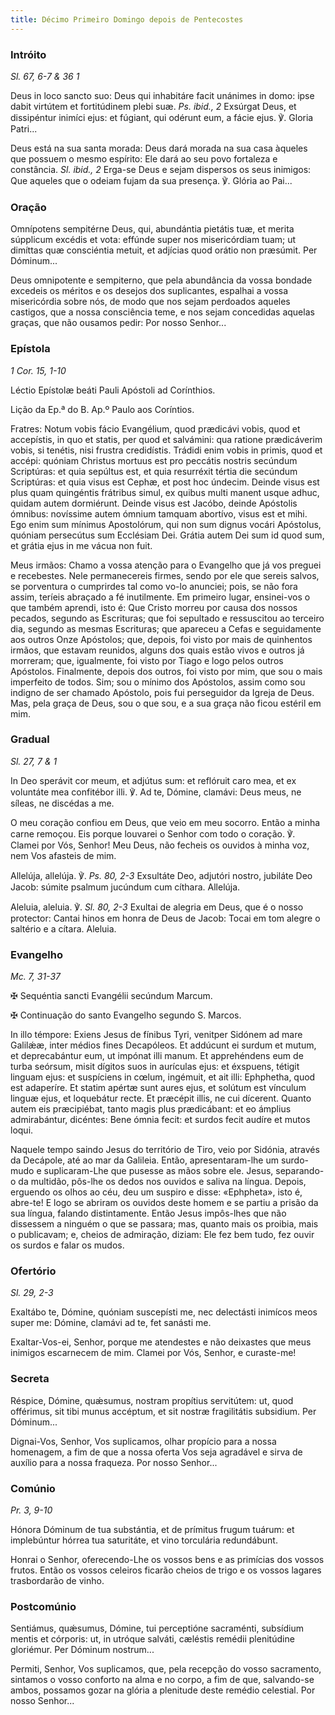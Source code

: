 ```yaml
---
title: Décimo Primeiro Domingo depois de Pentecostes
---
```


### Intróito

<em>Sl. 67, 6-7 & 36 1</em>

<div class="side-by-side not-content">

Deus in loco sancto suo: Deus qui inhabitáre facit unánimes in domo: ipse
    dabit virtútem et fortitúdinem plebi suæ. <em>Ps. ibid., 2</em> Exsúrgat
    Deus, et dissipéntur inimíci ejus: et fúgiant, qui odérunt eum, a fácie
    ejus. ℣. Gloria Patri...

Deus está na sua santa morada: Deus dará morada na sua casa àqueles que
    possuem o mesmo espírito: Ele dará ao seu povo fortaleza e constância.
    <em>Sl. ibid., 2</em> Erga-se Deus e sejam dispersos os seus inimigos: Que aqueles
    que o odeiam fujam da sua presença. ℣. Glória ao Pai...

</div>

### Oração

<div class="side-by-side not-content">

Omnípotens sempitérne Deus, qui, abundántia pietátis tuæ, et merita
    súpplicum excédis et vota: effúnde super nos misericórdiam tuam; ut dimíttas
    quæ consciéntia metuit, et adjícias quod orátio non præsúmit. Per Dóminum...

Deus omnipotente e sempiterno, que pela abundância da vossa bondade excedeis
    os méritos e os desejos dos suplicantes, espalhai a vossa misericórdia sobre
    nós, de modo que nos sejam perdoados aqueles castigos, que a nossa
    consciência teme, e nos sejam concedidas aquelas graças, que não ousamos
    pedir: Por nosso Senhor...

</div>

### Epístola

<em>1 Cor. 15, 1-10</em>

<div class="side-by-side not-content">

Léctio Epístolæ beáti Pauli Apóstoli ad Corínthios.

Lição da Ep.ª do B. Ap.º Paulo aos Coríntios.

Fratres: Notum vobis fácio Evangélium, quod prædicávi vobis, quod et
    accepístis, in quo et statis, per quod et salvámini: qua ratione
    prædicáverim vobis, si tenétis, nisi frustra credidístis. Trádidi enim vobis
    in primis, quod et accépi: quóniam Christus mortuus est pro peccátis nostris
    secúndum Scriptúras: et quia sepúltus est, et quia resurréxit tértia die
    secúndum Scriptúras: et quia visus est Cephæ, et post hoc úndecim. Deinde
    visus est plus quam quingéntis frátribus simul, ex quibus multi manent usque
    adhuc, quidam autem dormiérunt. Deinde visus est Jacóbo, deinde Apóstolis
    ómnibus: novíssime autem ómnium tamquam abortívo, visus est et mihi. Ego
    enim sum mínimus Apostolórum, qui non sum dignus vocári Apóstolus, quóniam
    persecútus sum Ecclésiam Dei. Grátia autem Dei sum id quod sum, et grátia
    ejus in me vácua non fuit.

Meus irmãos: Chamo a vossa atenção para o Evangelho que já vos preguei e
    recebestes. Nele permanecereis firmes, sendo por ele que sereis salvos, se
    porventura o cumprirdes tal como vo-lo anunciei; pois, se não fora assim,
    teríeis abraçado a fé inutilmente. Em primeiro lugar, ensinei-vos o que
    também aprendi, isto é: Que Cristo morreu por causa dos nossos pecados,
    segundo as Escrituras; que foi sepultado e ressuscitou ao terceiro dia,
    segundo as mesmas Escrituras; que apareceu a Cefas e seguidamente aos outros
    Onze Apóstolos; que, depois, foi visto por mais de quinhentos irmãos, que
    estavam reunidos, alguns dos quais estão vivos e outros já morreram; que,
    igualmente, foi visto por Tiago e logo pelos outros Apóstolos. Finalmente,
    depois dos outros, foi visto por mim, que sou o mais imperfeito de todos.
    Sim; sou o mínimo dos Apóstolos, assim como sou indigno de ser chamado
    Apóstolo, pois fui perseguidor da Igreja de Deus. Mas, pela graça de Deus,
    sou o que sou, e a sua graça não ficou estéril em mim.

</div>

### Gradual

<em>Sl. 27, 7 & 1</em>

<div class="side-by-side not-content">

In Deo sperávit cor meum, et adjútus sum: et reflóruit caro mea, et ex
    voluntáte mea confitébor illi. ℣. Ad te, Dómine, clamávi: Deus meus, ne
    síleas, ne discédas a me.

O meu coração confiou em Deus, que veio em meu socorro. Então a minha carne
    remoçou. Eis porque louvarei o Senhor com todo o coração. ℣. Clamei por Vós,
    Senhor! Meu Deus, não fecheis os ouvidos à minha voz, nem Vos afasteis de
    mim.

Allelúja, allelúja. ℣. <em>Ps. 80, 2-3</em> Exsultáte Deo, adjutóri nostro,
    jubiláte Deo Jacob: súmite psalmum jucúndum cum cíthara. Allelúja.

Aleluia, aleluia. ℣. <em>Sl. 80, 2-3</em> Exultai de alegria em Deus, que é
    o nosso protector: Cantai hinos em honra de Deus de Jacob: Tocai em tom
    alegre o saltério e a cítara. Aleluia.

</div>

### Evangelho

<em>Mc. 7, 31-37</em>

<div class="side-by-side not-content">

<span class="cross text-red-500">✠</span> Sequéntia sancti Evangélii
    secúndum Marcum.

<span class="cross text-red-500">✠</span> Continuação do santo Evangelho
    segundo S. Marcos.

In illo témpore: Exiens Jesus de fínibus Tyri, venitper Sidónem ad mare
    Galilǽæ, inter médios fines Decapóleos. Et addúcunt ei surdum et mutum, et
    deprecabántur eum, ut impónat illi manum. Et apprehéndens eum de turba
    seórsum, misit dígitos suos in aurículas ejus: et éxspuens, tétigit linguam
    ejus: et suspíciens in cœlum, ingémuit, et ait illi: Ephphetha, quod est
    adaperíre. Et statim apértæ sunt aures ejus, et solútum est vínculum linguæ
    ejus, et loquebátur recte. Et præcépit illis, ne cui dícerent. Quanto autem
    eis præcipiébat, tanto magis plus prædicábant: et eo ámplius admirabántur,
    dicéntes: Bene ómnia fecit: et surdos fecit audíre et mutos loqui.

Naquele tempo saindo Jesus do território de Tiro, veio por Sidónia, através
    da Decápole, até ao mar da Galileia. Então, apresentaram-lhe um surdo-mudo e
    suplicaram-Lhe que pusesse as mãos sobre ele. Jesus, separando-o da
    multidão, pôs-lhe os dedos nos ouvidos e saliva na língua. Depois, erguendo
    os olhos ao céu, deu um suspiro e disse: «Ephpheta», isto é, abre-te! E logo
    se abriram os ouvidos deste homem e se partiu a prisão da sua língua,
    falando distintamente. Então Jesus impôs-lhes que não dissessem a ninguém o
    que se passara; mas, quanto mais os proibia, mais o publicavam; e, cheios de
    admiração, diziam: Ele fez bem tudo, fez ouvir os surdos e falar os mudos.

</div>

### Ofertório

<em>Sl. 29, 2-3</em>

<div class="side-by-side not-content">

Exaltábo te, Dómine, quóniam suscepísti me, nec delectásti inimícos meos
    super me: Dómine, clamávi ad te, fet sanásti me.

Exaltar-Vos-ei, Senhor, porque me atendestes e não deixastes que meus
    inimigos escarnecem de mim. Clamei por Vós, Senhor, e curaste-me!

</div>

### Secreta

<div class="side-by-side not-content">

Réspice, Dómine, quǽsumus, nostram propítius servitútem: ut, quod offérimus,
    sit tibi munus accéptum, et sit nostræ fragilitátis subsidium. Per
    Dóminum...

Dignai-Vos, Senhor, Vos suplicamos, olhar propício para a nossa homenagem, a
    fim de que a nossa oferta Vos seja agradável e sirva de auxílio para a nossa
    fraqueza. Por nosso Senhor...

</div>

### Comúnio

<em>Pr. 3, 9-10</em>

<div class="side-by-side not-content">

Hónora Dóminum de tua substántia, et de prímitus frugum tuárum: et
    implebúntur hórrea tua saturitáte, et vino torculária redundábunt.

Honrai o Senhor, oferecendo-Lhe os vossos bens e as primícias dos vossos
    frutos. Então os vossos celeiros ficarão cheios de trigo e os vossos lagares
    trasbordarão de vinho.

</div>

### Postcomúnio

<div class="side-by-side not-content">

Sentiámus, quǽsumus, Dómine, tui perceptióne sacraménti, subsídium mentis et
    córporis: ut, in utróque salváti, cæléstis remédii plenitúdine gloriémur.
    Per Dóminum nostrum...

Permiti, Senhor, Vos suplicamos, que, pela recepção do vosso sacramento,
    sintamos o vosso conforto na alma e no corpo, a fim de que, salvando-se
    ambos, possamos gozar na glória a plenitude deste remédio celestial. Por
    nosso Senhor...

</div>
